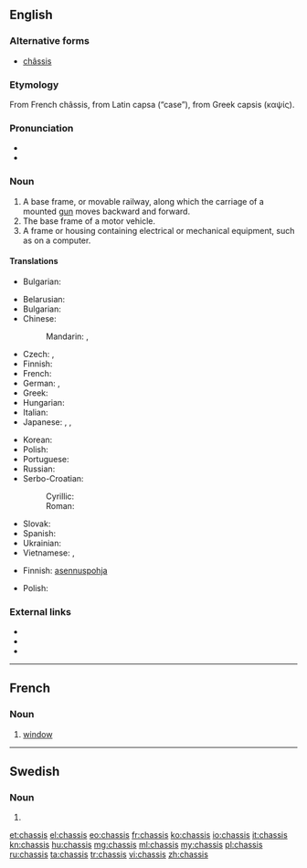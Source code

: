 {{also|Chassis|châssis}}
==English==

===Alternative forms===
* [[châssis]]

===Etymology===
From French châssis, from Latin capsa (“case”), from Greek capsis (καψίς).

===Pronunciation===
* {{IPA|/ˈtʃæsi/|/ˈʃæsi/}}
* {{rhymes|æsi}}

===Noun===
{{en-noun|chassis}}

# A base frame, or movable railway, along which the carriage of a mounted [[gun]] moves backward and forward.
# The base frame of a motor vehicle.
# A frame or housing containing electrical or mechanical equipment, such as on a computer.

====Translations====
{{trans-top|A base frame, or movable railway}}
* Bulgarian: {{t+|bg|платформа|f}}
{{trans-mid}}
{{trans-bottom}}

{{trans-top|base frame of motor vehicle}}
* Belarusian: {{t-|be|шасі|n|tr=šasí|sc=Cyrl}}
* Bulgarian: {{t+|bg|шаси|n|tr=šasí|sc=Cyrl}}
* Chinese:
*: Mandarin: {{t|cmn|底盤|sc=Hani}}, {{t|cmn|底盘|tr=dìpán|sc=Hani}}
* Czech: {{t-|cs|podvozek|m}}, {{t-|cs|šasi|n}}
* Finnish: {{t+|fi|alusta}}
* French: {{t+|fr|châssis|m}}
* German: {{t+|de|Chassis|n}}, {{t+|de|Fahrgestell|n}}
* Greek: {{t+|el|σασί|n|tr=sasí|sc=Grek}}
* Hungarian: {{t+|hu|alváz}}
* Italian: {{t-|it|châssis|m}}
* Japanese: {{t-|ja|シャシ|tr=shashi|sc=Jpan}}, {{t-|ja|シャーシ|tr=shāshi|sc=Jpan}}, {{t-|ja|シャシー|tr=shashī|sc=Jpan}}
{{trans-mid}}
* Korean: {{t-|ko|섀시|tr=syaesi|sc=Kore}}
* Polish: {{t-|pl|podwozie|n}}
* Portuguese: {{t+|pt|chassi|m}}
* Russian: {{t+|ru|шасси|n|tr=šassí|sc=Cyrl}} {{indeclinable}}
* Serbo-Croatian:
*: Cyrillic: {{t-|sh|шасија|f}}
*: Roman: {{t-|sh|šasija|f}}
* Slovak: {{t-|sk|podvozok|m}}
* Spanish: {{t-|es|chasis|m}}
* Ukrainian: {{t-|uk|шасі|n|tr=šasí|sc=Cyrl}}
* Vietnamese: {{t-|vi|sát-xi}}, {{t-|vi|khung gầm}}
{{trans-bottom}}

{{trans-top|A frame or housing containing electrical or mechanical equipment}}
* Finnish: [[asennuspohja]]
{{trans-mid}}
* Polish: {{t-|pl|obudowa|f}}
{{trans-bottom}}

===External links===
* {{R:Webster 1913}}
* {{R:Century 1911}}
* {{R:OneLook}}

----

==French==

===Noun===
{{head|fr|noun|g=m}}

# {{Acadia}} [[window]]

----

==Swedish==

===Noun===
{{head|sv|noun form}}

# {{sv-noun-form-indef-gen|chassi}}

[[et:chassis]]
[[el:chassis]]
[[eo:chassis]]
[[fr:chassis]]
[[ko:chassis]]
[[io:chassis]]
[[it:chassis]]
[[kn:chassis]]
[[hu:chassis]]
[[mg:chassis]]
[[ml:chassis]]
[[my:chassis]]
[[pl:chassis]]
[[ru:chassis]]
[[ta:chassis]]
[[tr:chassis]]
[[vi:chassis]]
[[zh:chassis]]